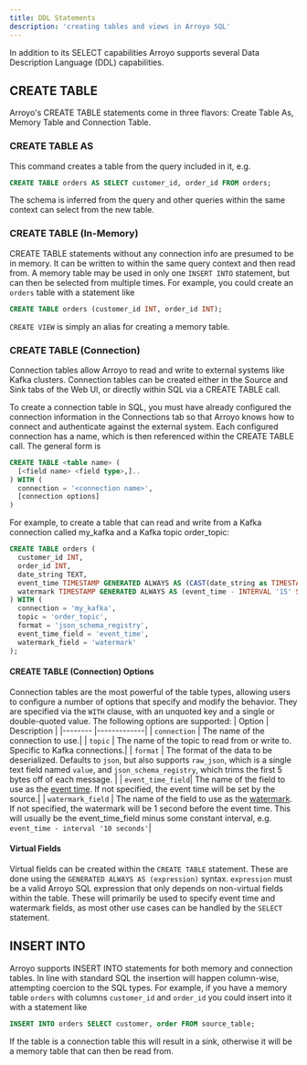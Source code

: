 ```yaml
---
title: DDL Statements
description: 'creating tables and views in Arroyo SQL'
---
```

In addition to its SELECT capabilities Arroyo supports several Data Description Language (DDL) capabilities.

## CREATE TABLE
Arroyo's CREATE TABLE statements come in three flavors: Create Table As, Memory Table and Connection Table.

### CREATE TABLE AS
This command creates a table from the query included in it, e.g.
```sql
CREATE TABLE orders AS SELECT customer_id, order_id FROM orders;
```
The schema is inferred from the query and other queries within the same context can select from the new table.

### CREATE TABLE (In-Memory)
CREATE TABLE statements without any connection info are presumed to be in memory.
It can be written to within the same query context and then read from. 
A memory table may be used in only one `INSERT INTO` statement, but can then be selected from multiple times.
For example, you could create an `orders` table with a statement like

```sql
CREATE TABLE orders (customer_id INT, order_id INT);
```

`CREATE VIEW` is simply an alias for creating a memory table.

### CREATE TABLE (Connection)
Connection tables allow Arroyo to read and write to external systems like Kafka clusters. 
Connection tables can be created either in the Source and Sink tabs of the Web UI, 
or directly within SQL via a CREATE TABLE call.

To create a connection table in SQL,
you must have already configured the connection information in the Connections tab
so that Arroyo knows how to connect and authenticate against the external system.
Each configured connection has a name, which is then referenced within the CREATE TABLE call.
The general form is

```sql
CREATE TABLE <table name> (
  [<field name> <field type>,]..
) WITH (
  connection = '<connection name>',
  [connection options]
)
```

For example, to create a table that can read and write from 
a Kafka connection called my_kafka and a Kafka topic order_topic:

```sql
CREATE TABLE orders (
  customer_id INT,
  order_id INT,
  date_string TEXT,
  event_time TIMESTAMP GENERATED ALWAYS AS (CAST(date_string as TIMESTAMP)),
  watermark TIMESTAMP GENERATED ALWAYS AS (event_time - INTERVAL '15' SECOND)
) WITH (
  connection = 'my_kafka',
  topic = 'order_topic',
  format = 'json_schema_registry',
  event_time_field = 'event_time',
  watermark_field = 'watermark'
);
```

#### CREATE TABLE (Connection) Options
Connection tables are the most powerful of the table types,
allowing users to configure a number of options
that specify and modify the behavior.
They are specified via the `WITH` clause,
with an unquoted key and a single or double-quoted value.
The following options are supported:
| Option            | Description |
|--------           |-------------|
| `connection`      | The name of the connection to use.|
| `topic`           | The name of the topic to read from or write to. Specific to Kafka connections.|
| `format`          | The format of the data to be deserialized. Defaults to `json`, but also supports `raw_json`, which is a single text field named `value`, and `json_schema_registry`, which trims the first 5 bytes off of each message.  |
| `event_time_field`| The name of the field to use as the [event time](/concepts#event-time). If not specified, the event time will be set by the source.|
| `watermark_field` | The name of the field to use as the [watermark](/concepts#watermark). If not specified, the watermark will be 1 second before the event time. This will usually be the event_time_field minus some constant interval, e.g. `event_time - interval '10 seconds'`|

#### Virtual Fields
Virtual fields can be created within the `CREATE TABLE` statement.
These are done using the `GENERATED ALWAYS AS (expression)` syntax.
`expression` must be a valid Arroyo SQL expression that only depends on non-virtual fields within the table.
These will primarily be used to specify event time and watermark fields,
as most other use cases can be handled by the `SELECT` statement.

## INSERT INTO
Arroyo supports INSERT INTO statements for both memory and connection tables.
In line with standard SQL the insertion will happen column-wise,
 attempting coercion to the SQL types.
For example, if you have a memory table `orders` with columns `customer_id` and `order_id`
you could insert into it with a statement like
```sql
INSERT INTO orders SELECT customer, order FROM source_table;
```
If the table is a connection table this will result in a sink,
otherwise it will be a memory table that can then be read from.